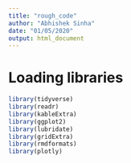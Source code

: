 ```yaml
---
title: "rough_code"
author: "Abhishek Sinha"
date: "01/05/2020"
output: html_document
---
```


# Loading libraries

```r
library(tidyverse)
library(readr)
library(kableExtra)
library(ggplot2)
library(lubridate)
library(gridExtra)
library(rmdformats)
library(plotly)
```
